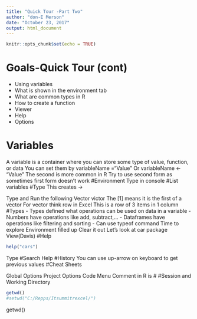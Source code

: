 ```yaml
---
title: "Quick Tour -Part Two"
author: "don-E Merson"
date: "October 23, 2017"
output: html_document
---
```


```r
knitr::opts_chunk$set(echo = TRUE)
```

# Goals-Quick Tour (cont)
- Using variables
- What is shown in the environment tab
- What are common types in R
- How to create a function
- Viewer
- Help
- Options


# Variables
A variable is a container where you can store some type of value, function, or data
You can set them by variableName =“Value”
Or variableName <- “Value”
The second is more common in R
Try to use second form as sometimes first form doesn’t work
#Environment
Type in console
#List variables
#Type
This creates -> 

Type and Run the following
Vector victor
The [1] means it is the first of a vector
For vector think row in Excel
This is a row of 3 items in 1 column
#Types
- Types defined what operations can be used on data in a variable
- Numbers have operations like add, subtract,…
- Dataframes have operations like filtering and sorting
- Can use typeof command
Time to explore
Environment filled up
Clear it out
Let’s look at car package
View(Davis)
#Help
```r
help("cars")

```

Type 
#Search Help
#History
You can use up-arrow on keyboard to get previous values 
#Cheat Sheets

Global Options
Project Options
Code Menu
Comment in R is #
#Session and Working Directory
```r
getwd()
#setwd("C:/Repps/Itsummitrexcel/")

```

getwd()

